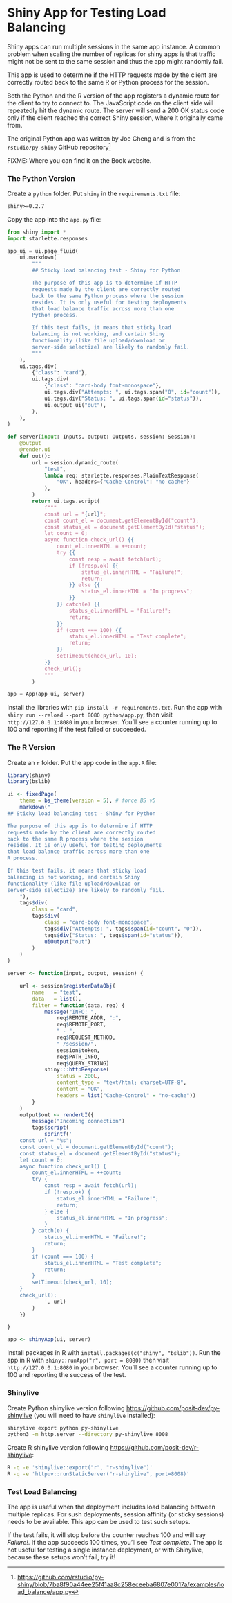 # Shiny App for Testing Load Balancing {-#appendix-lb-app}

Shiny apps can run multiple sessions in the same app instance.
A common problem when scaling the number of replicas for shiny apps is that
traffic might not be sent to the same session and thus the app might randomly fail.

This app is used to determine if the HTTP requests made by the client are correctly 
routed back to the same R or Python process for the session.

Both the Python and the R version of the app registers a dynamic route for the client 
to try to connect to. The JavaScript code on the client side will repeatedly hit the
dynamic route. The server will send a 200 OK status code only if the client reached
the correct Shiny session, where it originally came from.

The original Python app was written by Joe Cheng and is from the `rstudio/py-shiny` GitHub repository[^Appendix-lb-app-01] 

[^Appendix-lb-app-01]: <https://github.com/rstudio/py-shiny/blob/7ba8f90a44ee25f41aa8c258eceeba6807e0017a/examples/load_balance/app.py>

FIXME: Where you can find it on the Book website.

### The Python Version {-}

Create a `python` folder.
Put `shiny` in the `requirements.txt` file:

```txt
shiny>=0.2.7
```

Copy the app into the `app.py` file:

```python
from shiny import *
import starlette.responses

app_ui = ui.page_fluid(
    ui.markdown(
        """
        ## Sticky load balancing test - Shiny for Python

        The purpose of this app is to determine if HTTP 
        requests made by the client are correctly routed 
        back to the same Python process where the session 
        resides. It is only useful for testing deployments 
        that load balance traffic across more than one 
        Python process.

        If this test fails, it means that sticky load 
        balancing is not working, and certain Shiny 
        functionality (like file upload/download or 
        server-side selectize) are likely to randomly fail.
        """
    ),
    ui.tags.div(
        {"class": "card"},
        ui.tags.div(
            {"class": "card-body font-monospace"},
            ui.tags.div("Attempts: ", ui.tags.span("0", id="count")),
            ui.tags.div("Status: ", ui.tags.span(id="status")),
            ui.output_ui("out"),
        ),
    ),
)

def server(input: Inputs, output: Outputs, session: Session):
    @output
    @render.ui
    def out():
        url = session.dynamic_route(
            "test",
            lambda req: starlette.responses.PlainTextResponse(
                "OK", headers={"Cache-Control": "no-cache"}
            ),
        )
        return ui.tags.script(
            f"""
            const url = "{url}";
            const count_el = document.getElementById("count");
            const status_el = document.getElementById("status");
            let count = 0;
            async function check_url() {{
                count_el.innerHTML = ++count;
                try {{
                    const resp = await fetch(url);
                    if (!resp.ok) {{
                        status_el.innerHTML = "Failure!";
                        return;
                    }} else {{
                        status_el.innerHTML = "In progress";
                    }}
                }} catch(e) {{
                    status_el.innerHTML = "Failure!";
                    return;
                }}
                if (count === 100) {{
                    status_el.innerHTML = "Test complete";
                    return;
                }}
                setTimeout(check_url, 10);
            }}
            check_url();
            """
        )

app = App(app_ui, server)
```

Install the libraries with `pip install -r requirements.txt`.
Run the app with `shiny run --reload --port 8080 python/app.py`,
then visit `http://127.0.0.1:8080` in your browser.
You'll see a counter running up to 100 and reporting if the test failed or succeeded.

### The R Version {-}

Create an `r` folder.
Put the app code in the `app.R` file:

```R
library(shiny)
library(bslib)

ui <- fixedPage(
    theme = bs_theme(version = 5), # force BS v5
    markdown("
## Sticky load balancing test - Shiny for Python

The purpose of this app is to determine if HTTP 
requests made by the client are correctly routed 
back to the same R process where the session 
resides. It is only useful for testing deployments 
that load balance traffic across more than one 
R process.

If this test fails, it means that sticky load 
balancing is not working, and certain Shiny 
functionality (like file upload/download or 
server-side selectize) are likely to randomly fail.
    "),
    tags$div(
        class = "card",
        tags$div(
            class = "card-body font-monospace",
            tags$div("Attempts: ", tags$span(id="count", "0")),
            tags$div("Status: ", tags$span(id="status")),
            uiOutput("out")
        )
    )
)

server <- function(input, output, session) {

    url <- session$registerDataObj(
        name   = "test",
        data   = list(),
        filter = function(data, req) {
            message("INFO: ",
                req$REMOTE_ADDR, ":",
                req$REMOTE_PORT,
                " - ",
                req$REQUEST_METHOD,
                " /session/",
                session$token,
                req$PATH_INFO,
                req$QUERY_STRING)
            shiny:::httpResponse(
                status = 200L,
                content_type = "text/html; charset=UTF-8",
                content = "OK",
                headers = list("Cache-Control" = "no-cache"))
        }
    )
    output$out <- renderUI({
        message("Incoming connection")
        tags$script(
            sprintf('
    const url = "%s";
    const count_el = document.getElementById("count");
    const status_el = document.getElementById("status");
    let count = 0;
    async function check_url() {
        count_el.innerHTML = ++count;
        try {
            const resp = await fetch(url);
            if (!resp.ok) {
                status_el.innerHTML = "Failure!";
                return;
            } else {
                status_el.innerHTML = "In progress";
            }
        } catch(e) {
            status_el.innerHTML = "Failure!";
            return;
        }
        if (count === 100) {
            status_el.innerHTML = "Test complete";
            return;
        }
        setTimeout(check_url, 10);
    }
    check_url();
            ', url)
        )
    })

}

app <- shinyApp(ui, server)
```

Install packages in R with `install.packages(c("shiny", "bslib"))`.
Run the app in R with `shiny::runApp("r", port = 8080)`
then visit `http://127.0.0.1:8080` in your browser.
You'll see a counter running up to 100 and reporting the success of the test.

### Shinylive {-}

Create Python shinylive version following <https://github.com/posit-dev/py-shinylive>
(you will need to have `shinylive` installed):

```bash
shinylive export python py-shinylive
python3 -m http.server --directory py-shinylive 8008
```

Create R shinylive version following <https://github.com/posit-dev/r-shinylive>:

```bash
R -q -e 'shinylive::export("r", "r-shinylive")'
R -q -e 'httpuv::runStaticServer("r-shinylive", port=8008)'
```

### Test Load Balancing {-}

The app is useful when the deployment includes load balancing between
multiple replicas. For sush deployments, session affinity (or sticky sessions) needs to 
be available. This app can be used to test such setups.

If the test fails, it will stop before the counter reaches 100 and will say _Failure!_.
If the app succeeds 100 times, you'll see _Test complete_.
The app is not useful for testing a single instance deployment, or with Shinylive,
because these setups won't fail, try it!
